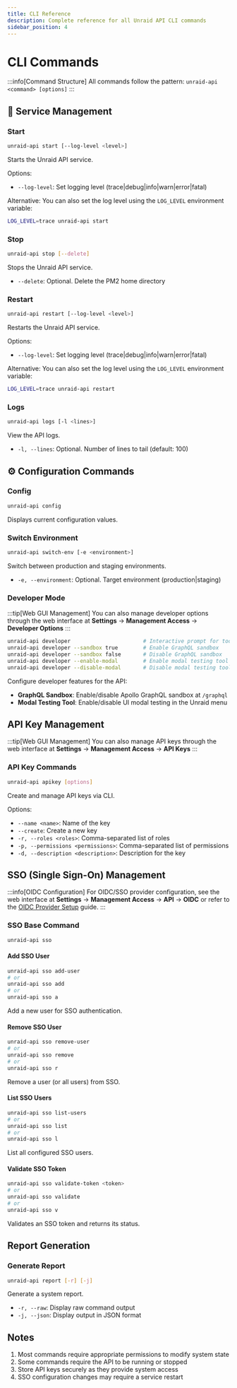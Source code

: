 ```yaml
---
title: CLI Reference
description: Complete reference for all Unraid API CLI commands
sidebar_position: 4
---
```


# CLI Commands

:::info[Command Structure]
All commands follow the pattern: `unraid-api <command> [options]`
:::

## 🚀 Service Management

### Start

```bash
unraid-api start [--log-level <level>]
```

Starts the Unraid API service.

Options:

- `--log-level`: Set logging level (trace|debug|info|warn|error|fatal)

Alternative: You can also set the log level using the `LOG_LEVEL` environment variable:

```bash
LOG_LEVEL=trace unraid-api start
```

### Stop

```bash
unraid-api stop [--delete]
```

Stops the Unraid API service.

- `--delete`: Optional. Delete the PM2 home directory

### Restart

```bash
unraid-api restart [--log-level <level>]
```

Restarts the Unraid API service.

Options:

- `--log-level`: Set logging level (trace|debug|info|warn|error|fatal)

Alternative: You can also set the log level using the `LOG_LEVEL` environment variable:

```bash
LOG_LEVEL=trace unraid-api restart
```

### Logs

```bash
unraid-api logs [-l <lines>]
```

View the API logs.

- `-l, --lines`: Optional. Number of lines to tail (default: 100)

## ⚙️ Configuration Commands

### Config

```bash
unraid-api config
```

Displays current configuration values.

### Switch Environment

```bash
unraid-api switch-env [-e <environment>]
```

Switch between production and staging environments.

- `-e, --environment`: Optional. Target environment (production|staging)

### Developer Mode

:::tip[Web GUI Management]
You can also manage developer options through the web interface at **Settings** → **Management Access** → **Developer Options**
:::

```bash
unraid-api developer                       # Interactive prompt for tools
unraid-api developer --sandbox true        # Enable GraphQL sandbox
unraid-api developer --sandbox false       # Disable GraphQL sandbox
unraid-api developer --enable-modal        # Enable modal testing tool
unraid-api developer --disable-modal       # Disable modal testing tool
```

Configure developer features for the API:

- **GraphQL Sandbox**: Enable/disable Apollo GraphQL sandbox at `/graphql`
- **Modal Testing Tool**: Enable/disable UI modal testing in the Unraid menu

## API Key Management

:::tip[Web GUI Management]
You can also manage API keys through the web interface at **Settings** → **Management Access** → **API Keys**
:::

### API Key Commands

```bash
unraid-api apikey [options]
```

Create and manage API keys via CLI.

Options:

- `--name <name>`: Name of the key
- `--create`: Create a new key
- `-r, --roles <roles>`: Comma-separated list of roles
- `-p, --permissions <permissions>`: Comma-separated list of permissions
- `-d, --description <description>`: Description for the key

## SSO (Single Sign-On) Management

:::info[OIDC Configuration]
For OIDC/SSO provider configuration, see the web interface at **Settings** → **Management Access** → **API** → **OIDC** or refer to the [OIDC Provider Setup](./oidc-provider-setup.mdx) guide.
:::

### SSO Base Command

```bash
unraid-api sso
```

#### Add SSO User

```bash
unraid-api sso add-user
# or
unraid-api sso add
# or
unraid-api sso a
```

Add a new user for SSO authentication.

#### Remove SSO User

```bash
unraid-api sso remove-user
# or
unraid-api sso remove
# or
unraid-api sso r
```

Remove a user (or all users) from SSO.

#### List SSO Users

```bash
unraid-api sso list-users
# or
unraid-api sso list
# or
unraid-api sso l
```

List all configured SSO users.

#### Validate SSO Token

```bash
unraid-api sso validate-token <token>
# or
unraid-api sso validate
# or
unraid-api sso v
```

Validates an SSO token and returns its status.

## Report Generation

### Generate Report

```bash
unraid-api report [-r] [-j]
```

Generate a system report.

- `-r, --raw`: Display raw command output
- `-j, --json`: Display output in JSON format

## Notes

1. Most commands require appropriate permissions to modify system state
2. Some commands require the API to be running or stopped
3. Store API keys securely as they provide system access
4. SSO configuration changes may require a service restart
